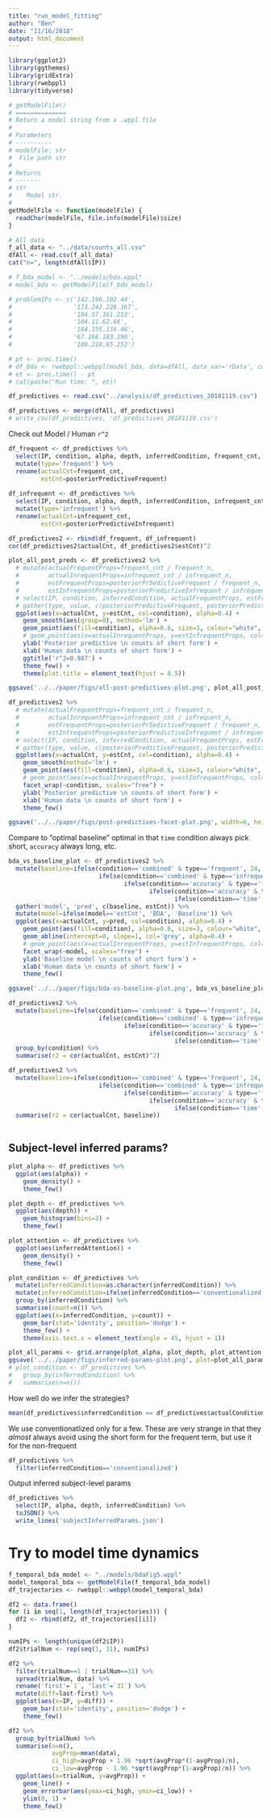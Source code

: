 ```yaml
---
title: "run_model_fitting"
author: "Ben"
date: "11/16/2018"
output: html_document
---
```


```r
library(ggplot2)
library(ggthemes)
library(gridExtra)
library(rwebppl)
library(tidyverse)
```

```r
# getModelFile()
# ==============
# Return a model string from a .wppl file
#
# Parameters
# ----------
# modelFile: str
#  File path str
# 
# Returns
# -------
# str
#    Model str.
#
getModelFile <- function(modelFile) {
  readChar(modelFile, file.info(modelFile)$size)
}
```


```r
# All data
f_all_data <- "../data/counts_all.csv"
dfAll <- read.csv(f_all_data)
cat("n=", length(dfAll$IP))
```

```r
# f_bda_model <- "../models/bda.wppl"
# model_bda <- getModelFile(f_bda_model)
```


```r
# problemIPs <- c('142.196.192.44', 
#                 '173.242.228.167',
#                 '104.57.161.213',
#                 '104.11.62.66',
#                 '184.155.134.46',
#                 '67.168.183.190',
#                 '108.210.65.252')
```

```r
# pt <- proc.time()
# df_bda <- rwebppl::webppl(model_bda, data=dfAll, data_var='rData', cores=4)
# et <- proc.time() - pt
# cat(paste("Run time: ", et))

df_predictives <- read.csv("../analysis/df_predictives_20181119.csv")
```

```r
df_predictives <- merge(dfAll, df_predictives)
# write_csv(df_predictives, 'df_predictives_20181119.csv')
```

Check out Model / Human `r^2`
```r
df_frequent <- df_predictives %>% 
  select(IP, condition, alpha, depth, inferredCondition, frequent_cnt, posteriorPredictiveFrequent) %>%
  mutate(type='frequent') %>%
  rename(actualCnt=frequent_cnt,
         estCnt=posteriorPredictiveFrequent)
  
df_infrequent <- df_predictives %>% 
  select(IP, condition, alpha, depth, inferredCondition, infrequent_cnt, posteriorPredictiveInfrequent) %>%
  mutate(type='infrequent') %>%
  rename(actualCnt=infrequent_cnt,
         estCnt=posteriorPredictiveInfrequent)

df_predictives2 <- rbind(df_frequent, df_infrequent)
cor(df_predictives2$actualCnt, df_predictives2$estCnt)^2

```

```r
plot_all_post_preds <- df_predictives2 %>%
  # mutate(actualFrequentProps=frequent_cnt / frequent_n,
  #        actualInrequentProps=infrequent_cnt / infrequent_n,
  #        estFrequentProps=posteriorPr5edictiveFrequent / frequent_n,
  #        estInfrequentProps=posteriorPredictiveInfrequent / infrequent_n) %>%
  # select(IP, condition, inferredCondition, actualFrequentProps, estFrequentProps, actualInrequentProps, estInfrequentProps) %>%
  # gather(type, value, c(posteriorPredictiveFrequent, posteriorPredictiveInfrequent))
  ggplot(aes(x=actualCnt, y=estCnt, col=condition), alpha=0.4) +
    geom_smooth(aes(group=0), method='lm') +
    geom_point(aes(fill=condition), alpha=0.6, size=3, colour="white", pch=21) +
    # geom_point(aes(x=actualInrequentProps, y=estInfrequentProps, col=condition), alpha=0.4) +
    ylab('Posterior predictive \n counts of short form') +
    xlab('Human data \n counts of short form') +
    ggtitle('r^2=0.987') +
    theme_few() +
    theme(plot.title = element_text(hjust = 0.5))

ggsave('../../paper/figs/all-post-predictives-plot.png', plot_all_post_preds, width=6, height=3)
```



```r
df_predictives2 %>%
  # mutate(actualFrequentProps=frequent_cnt / frequent_n,
  #        actualInrequentProps=infrequent_cnt / infrequent_n,
  #        estFrequentProps=posteriorPr5edictiveFrequent / frequent_n,
  #        estInfrequentProps=posteriorPredictiveInfrequent / infrequent_n) %>%
  # select(IP, condition, inferredCondition, actualFrequentProps, estFrequentProps, actualInrequentProps, estInfrequentProps) %>%
  # gather(type, value, c(posteriorPredictiveFrequent, posteriorPredictiveInfrequent))
  ggplot(aes(x=actualCnt, y=estCnt, col=condition), alpha=0.4) +
    geom_smooth(method='lm') +
    geom_point(aes(fill=condition), alpha=0.6, size=3, colour="white", pch=21) +
    # geom_point(aes(x=actualInrequentProps, y=estInfrequentProps, col=condition), alpha=0.4) +
    facet_wrap(~condition, scales="free") +
    ylab('Posterior predictive \n counts of short form') +
    xlab('Human data \n counts of short form') +
    theme_few()

ggsave('../../paper/figs/post-predictives-facet-plot.png', width=6, height=3)
```

Compare to "optimal baseline" optimal in that `time` condition always pick short, `accuracy` always long, etc.
```r
bda_vs_baseline_plot <- df_predictives2 %>%
  mutate(baseline=ifelse(condition=='combined' & type=='frequent', 24,
                         ifelse(condition=='combined' & type=='infrequenty', 8,
                                ifelse(condition=='accuracy' & type=='frequent', 0,
                                       ifelse(condition=='accuracy' & type=='infrequent', 24,
                                              ifelse(condition=='time' & type=='frequent', 48, 16)))))) %>%
  gather('model', 'pred', c(baseline, estCnt)) %>%
  mutate(model=ifelse(model=='estCnt', 'BDA', 'Baseline')) %>%
  ggplot(aes(x=actualCnt, y=pred, col=condition), alpha=0.4) +
    geom_point(aes(fill=condition), alpha=0.6, size=3, colour="white", pch=21) +
    geom_abline(intercept=0, slope=1, col='grey', alpha=0.4) +
    # geom_point(aes(x=actualInrequentProps, y=estInfrequentProps, col=condition), alpha=0.4) +
    facet_wrap(~model, scales="free") +
    ylab('Baseline model \n counts of short form') +
    xlab('Human data \n counts of short form') +
    theme_few()

ggsave('../../paper/figs/bda-vs-baseline-plot.png', bda_vs_baseline_plot, width=6, height=3)
```


```r
df_predictives2 %>%
  mutate(baseline=ifelse(condition=='combined' & type=='frequent', 24,
                         ifelse(condition=='combined' & type=='infrequenty', 8,
                                ifelse(condition=='accuracy' & type=='frequent', 0,
                                       ifelse(condition=='accuracy' & type=='infrequent', 24,
                                              ifelse(condition=='time' & type=='frequent', 48, 16)))))) %>%
  group_by(condition) %>%
  summarise(r2 = cor(actualCnt, estCnt)^2)

df_predictives2 %>%
  mutate(baseline=ifelse(condition=='combined' & type=='frequent', 24,
                         ifelse(condition=='combined' & type=='infrequenty', 8,
                                ifelse(condition=='accuracy' & type=='frequent', 0,
                                       ifelse(condition=='accuracy' & type=='infrequent', 24,
                                              ifelse(condition=='time' & type=='frequent', 48, 16)))))) %>%
  summarise(r2 = cor(actualCnt, baseline))



```

## Subject-level inferred params?

```r
plot_alpha <- df_predictives %>%
  ggplot(aes(alpha)) +
    geom_density() +
    theme_few()

plot_depth <- df_predictives %>%
  ggplot(aes(depth)) +
    geom_histogram(bins=3) +
    theme_few()

plot_attention <- df_predictives %>%
  ggplot(aes(inferredAttention)) +
    geom_density() +
    theme_few()

plot_condition <- df_predictives %>%
  mutate(inferredCondition=as.character(inferredCondition)) %>%
  mutate(inferredCondition=ifelse(inferredCondition=='conventionalized', 'other', inferredCondition)) %>%
  group_by(inferredCondition) %>%
  summarise(count=n()) %>%
  ggplot(aes(x=inferredCondition, y=count)) +
    geom_bar(stat='identity', position='dodge') +
    theme_few() +
    theme(axis.text.x = element_text(angle = 45, hjust = 1))

plot_all_params <- grid.arrange(plot_alpha, plot_depth, plot_attention, plot_condition, nrow=2)
ggsave('../../paper/figs/inferred-params-plot.png', plot=plot_all_params, width=6, height=4)
# plot_condition <- df_predictives %>%
#   group_by(inferredCondition) %>%
#   summarise(n=n())
```


How well do we infer the strategies?
```r
mean(df_predictives$inferredCondition == df_predictives$actualCondition)
```

We use conventionatlized only for a few. These are very strange in that they *almost* always avoid using the short form for the frequent term, but use it for the non-frequent 
```r
df_predictives %>%
  filter(inferredCondition=='conventionalized')
```


Output inferred subject-level params
```r
df_predictives %>%
  select(IP, alpha, depth, inferredCondition) %>%
  toJSON() %>%
  write_lines('subjectInferredParams.json')
```


# Try to model time dynamics

```r
f_temporal_bda_model <- "../models/bdaFig5.wppl"
model_temporal_bda <- getModelFile(f_temporal_bda_model)
df_trajectories <- rwebppl::webppl(model_temporal_bda)
```



```r

df2 <- data.frame()
for (i in seq(1, length(df_trajectories))) {
  df2 <- rbind(df2, df_trajectories[[i]])
}

```
```r
numIPs <- length(unique(df2$IP))
df2$trialNum <- rep(seq(1, 31), numIPs)
```

```r
df2 %>%
  filter(trialNum==1 | trialNum==31) %>%
  spread(trialNum, data) %>%
  rename('first'=`1`, 'last'=`31`) %>%
  mutate(diff=last-first) %>%
  ggplot(aes(x=IP, y=diff)) +
    geom_bar(stat='identity', position='dodge') +
    theme_few()
```


```r
df2 %>%
  group_by(trialNum) %>%
  summarise(n=n(),
            avgProp=mean(data),
            ci_high=avgProp + 1.96 *sqrt(avgProp*(1-avgProp)/n),
            ci_low=avgProp - 1.96 *sqrt(avgProp*(1-avgProp)/n)) %>%
  ggplot(aes(x=trialNum, y=avgProp)) +
    geom_line() +
    geom_errorbar(aes(ymax=ci_high, ymin=ci_low)) +
    ylim(0, 1) +
    theme_few()
```










